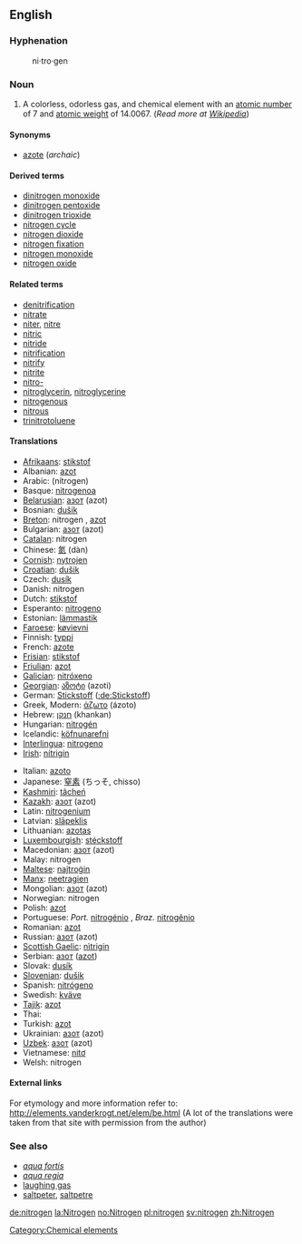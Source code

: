 ==English==
{{elements|N|Carbon|C|Oxygen|O}}
===Hyphenation===
:ni&middot;tro&middot;gen

===Noun===
{{en-noun-unc}}

# A colorless, odorless gas, and chemical element with an [[atomic number]] of 7 and [[atomic weight]] of 14.0067. (''Read more at [[w:Nitrogen|Wikipedia]]'')

====Synonyms====
*[[azote]] (''archaic'')

====Derived terms====
*[[dinitrogen monoxide]]
*[[dinitrogen pentoxide]]
*[[dinitrogen trioxide]]
*[[nitrogen cycle]]
*[[nitrogen dioxide]]
*[[nitrogen fixation]]
*[[nitrogen monoxide]]
*[[nitrogen oxide]]

====Related terms====
*[[denitrification]]
*[[nitrate]]
*[[niter]], [[nitre]]
*[[nitric]]
*[[nitride]]
*[[nitrification]]
*[[nitrify]]
*[[nitrite]]
*[[nitro-]]
*[[nitroglycerin]], [[nitroglycerine]]
*[[nitrogenous]]
*[[nitrous]]
*[[trinitrotoluene]]

==== Translations ====
{{top}}
*[[Afrikaans]]: [[stikstof]]
*Albanian: [[azot]]
*Arabic: {{ARchar|[[نيتروجين]]}} (nítrogen) {{m}}
*Basque: [[nitrogenoa]]
*[[Belarusian]]: [[азот]] (azot) {{m}}
*Bosnian: [[dušik]]
*[[Breton]]: nitrogen {{m}}, [[azot]]
*Bulgarian: [[азот]] (azot) {{m}}
*[[Catalan]]: nitrogen
*Chinese: [[氮]] (dàn)
*[[Cornish]]: [[nytrojen]]
*[[Croatian]]: [[dušik]]
*Czech: [[dusík]]
*Danish: nitrogen
*Dutch: [[stikstof]] {{f}}
*Esperanto: [[nitrogeno]]
*Estonian: [[lämmastik]]
*[[Faroese]]: [[køvievni]]
*Finnish: [[typpi]]
*French: [[azote]] {{m}}
*[[Frisian]]: [[stikstof]]
*[[Friulian]]: [[azot]]
*[[Galician]]: [[nitróxeno]]
*[[Georgian]]: [[აზოტი]] (azoti)
*German: [[Stickstoff]] {{m}} ([[:de:Stickstoff]])
*Greek, Modern: [[άζωτο]] (ázoto) {{n}}
*Hebrew: [[חנקן]] (khankan)
*Hungarian: [[nitrogén]]
*Icelandic: [[köfnunarefni]] {{m}}
*[[Interlingua]]: [[nitrogeno]]
*[[Irish]]: [[nítrigin]]
{{mid}}
*Italian: [[azoto]] {{m}}
*Japanese: [[窒素]] (ちっそ, chisso)
*[[Kashmiri]]: [[tãcheń]]
*[[Kazakh]]: [[азот]] (azot)
*Latin: [[nitrogenium]]
*Latvian: [[slāpeklis]]
*Lithuanian: [[azotas]]
*[[Luxembourgish]]: [[stéckstoff]]
*Macedonian: [[азот]] (azot)
*Malay: nitrogen
*[[Maltese]]: [[najtroġin]]
*[[Manx]]: [[neetragien]]
*Mongolian: [[азот]] (azot)
*Norwegian: nitrogen
*Polish: [[azot]] {{m}}
*Portuguese: ''Port.'' [[nitrogénio]] {{m}}, ''Braz.'' [[nitrogênio]] {{m}}
*Romanian: [[azot]] {{n}}
*Russian: [[азот]] (azot) {{m}}
*[[Scottish Gaelic]]: [[nìtrigin]]
*Serbian: [[азот]] ([[azot]]) {{m}}
*Slovak: [[dusík]] {{m}}
*[[Slovenian]]: [[dušik]]
*Spanish: [[nitrógeno]] {{m}}
*Swedish: [[kväve]]
*[[Tajik]]: [[azot]]
*Thai: {{THchar|[[ไนโตรเจน]]}}
*Turkish: [[azot]]
*Ukrainian: [[азот]] (azot) {{m}}
*[[Uzbek]]: [[азот]] (azot)
*Vietnamese: [[nitơ]]
*Welsh: nitrogen
{{bottom}}

====External links====
For etymology and more information refer to:
http://elements.vanderkrogt.net/elem/be.html
(A lot of the translations were taken from that site with permission from the author)

===See also===
*''[[aqua fortis]]''
*''[[aqua regia]]''
*[[laughing gas]]
*[[saltpeter]], [[saltpetre]]

[[Category:Chemical elements]]

[[de:nitrogen]]
[[la:Nitrogen]]
[[no:Nitrogen]]
[[pl:nitrogen]]
[[sv:nitrogen]]
[[zh:Nitrogen]]